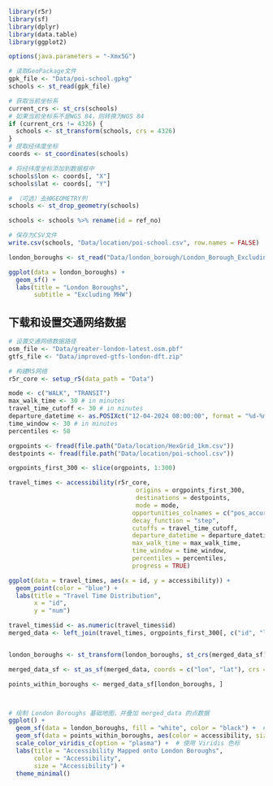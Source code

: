 ```{r}
library(r5r)
library(sf)
library(dplyr)
library(data.table)
library(ggplot2)
```

```{r}
options(java.parameters = "-Xmx5G")
```



```{r}
# 读取GeoPackage文件
gpk_file <- "Data/poi-school.gpkg"
schools <- st_read(gpk_file)

# 获取当前坐标系
current_crs <- st_crs(schools)
# 如果当前坐标系不是WGS 84，则转换为WGS 84
if (current_crs != 4326) {
  schools <- st_transform(schools, crs = 4326)
}
# 提取经纬度坐标
coords <- st_coordinates(schools)

# 将经纬度坐标添加到数据框中
schools$lon <- coords[, "X"]
schools$lat <- coords[, "Y"]

# （可选）去掉GEOMETRY列
schools <- st_drop_geometry(schools)

schools <- schools %>% rename(id = ref_no)

```

```{r}
# 保存为CSV文件
write.csv(schools, "Data/location/poi-school.csv", row.names = FALSE)

```

```{r}
london_boroughs <- st_read("Data/london_borough/London_Borough_Excluding_MHW.shp")

ggplot(data = london_boroughs) +
  geom_sf() +
  labs(title = "London Boroughs",
       subtitle = "Excluding MHW")
```


## 下载和设置交通网络数据

```{r}
# 设置交通网络数据路径
osm_file <- "Data/greater-london-latest.osm.pbf"
gtfs_file <- "Data/improved-gtfs-london-dft.zip"

# 构建R5网络
r5r_core <- setup_r5(data_path = "Data")


```





```{r}
mode <- c("WALK", "TRANSIT")
max_walk_time <- 30 # in minutes
travel_time_cutoff <- 30 # in minutes
departure_datetime <- as.POSIXct("12-04-2024 08:00:00", format = "%d-%m-%Y %H:%M:%S")
time_window <- 30 # in minutes
percentiles <- 50

orgpoints <- fread(file.path("Data/location/HexGrid_1km.csv"))
destpoints <- fread(file.path("Data/location/poi-school.csv"))

orgpoints_first_300 <- slice(orgpoints, 1:300)

```


```{r}
travel_times <- accessibility(r5r_core,
                                   origins = orgpoints_first_300,
                                   destinations = destpoints,
                                   mode = mode,
                                  opportunities_colnames = c("pos_accuracy"),
                                  decay_function = "step",
                                  cutoffs = travel_time_cutoff,
                                  departure_datetime = departure_datetime,
                                  max_walk_time = max_walk_time,
                                  time_window = time_window,
                                  percentiles = percentiles,
                                  progress = TRUE)
```


```{r}
ggplot(data = travel_times, aes(x = id, y = accessibility)) +
  geom_point(color = "blue") +
  labs(title = "Travel Time Distribution",
       x = "id",
       y = "num")
```


```{r}
travel_times$id <- as.numeric(travel_times$id)
merged_data <- left_join(travel_times, orgpoints_first_300[, c("id", "lon", "lat", "Population_sum")], by = "id")

```


```{r}

```

```{r}
london_boroughs <- st_transform(london_boroughs, st_crs(merged_data_sf))

```



```{r}
merged_data_sf <- st_as_sf(merged_data, coords = c("lon", "lat"), crs = 4326)

points_within_boroughs <- merged_data_sf[london_boroughs, ]



# 绘制 London Boroughs 基础地图，并叠加 merged_data 的点数据
ggplot() +
  geom_sf(data = london_boroughs, fill = "white", color = "black") +  # 绘制伦敦区
  geom_sf(data = points_within_boroughs, aes(color = accessibility, size = accessibility), alpha = 0.7) +  # 叠加点数据
  scale_color_viridis_c(option = "plasma") +  # 使用 Viridis 色标
  labs(title = "Accessibility Mapped onto London Boroughs",
       color = "Accessibility",
       size = "Accessibility") +
  theme_minimal()


```






